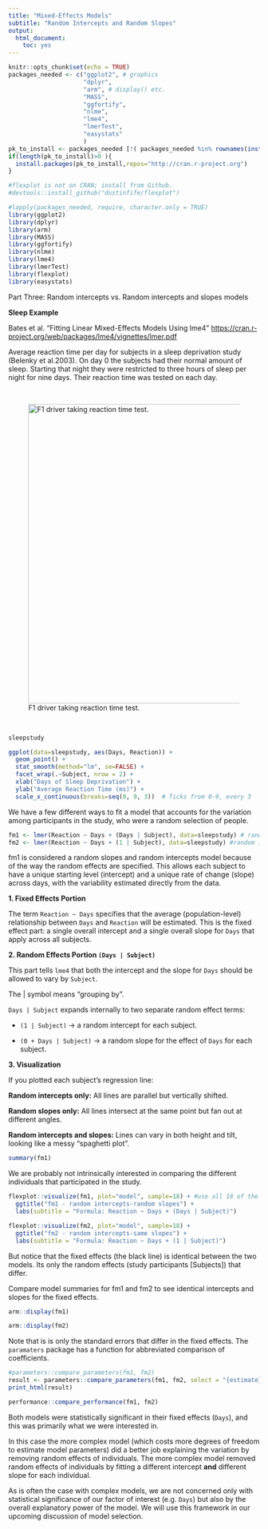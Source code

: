 ```yaml
---
title: "Mixed-Effects Models"
subtitle: "Random Intercepts and Random Slopes" 
output:
  html_document:
    toc: yes
---
```


```r
knitr::opts_chunk$set(echo = TRUE)
packages_needed <- c("ggplot2", # graphics
                     "dplyr",
                     "arm", # display() etc.
                     "MASS",
                     "ggfortify",
                     "nlme",
                     "lme4",
                     "lmerTest",
                     "easystats"
                     )
pk_to_install <- packages_needed [!( packages_needed %in% rownames(installed.packages())  )]
if(length(pk_to_install)>0 ){
  install.packages(pk_to_install,repos="http://cran.r-project.org")
}

#flexplot is not on CRAN; install from Github.
#devtools::install_github("dustinfife/flexplot")

#lapply(packages_needed, require, character.only = TRUE)
library(ggplot2)
library(dplyr)
library(arm)
library(MASS)
library(ggfortify)
library(nlme)
library(lme4)
library(lmerTest)
library(flexplot)
library(easystats)
```

Part Three: Random intercepts vs. Random intercepts and slopes models

**Sleep Example**

Bates et al. "Fitting Linear Mixed-Effects Models Using lme4" <https://cran.r-project.org/web/packages/lme4/vignettes/lmer.pdf>

Average reaction time per day for subjects in a sleep deprivation study (Belenky et al.2003). On day 0 the subjects had their normal amount of sleep. Starting that night they were restricted to three hours of sleep per night for nine days. Their reaction time was tested on each day.

\

![F1 driver taking reaction time test.](images/blazepod.jpg){width="600"}

\

```r
sleepstudy
```

```r
ggplot(data=sleepstudy, aes(Days, Reaction)) + 
  geom_point() +
  stat_smooth(method="lm", se=FALSE) + 
  facet_wrap(.~Subject, nrow = 2) +
  xlab("Days of Sleep Deprivation") +
  ylab("Average Reaction Time (ms)") +
  scale_x_continuous(breaks=seq(0, 9, 3))  # Ticks from 0-9, every 3
```

We have a few different ways to fit a model that accounts for the variation among participants in the study, who were a random selection of people.

```r
fm1 <- lmer(Reaction ~ Days + (Days | Subject), data=sleepstudy) # random intercepts and random slopes model
fm2 <- lmer(Reaction ~ Days + (1 | Subject), data=sleepstudy) #random intercepts, same slopes
```

fm1 is considered a random slopes and random intercepts model because of the way the random effects are specified. This allows each subject to have a unique starting level (intercept) and a unique rate of change (slope) across days, with the variability estimated directly from the data.

**1. Fixed Effects Portion**

The term `Reaction ~ Days` specifies that the average (population-level) relationship between `Days` and `Reaction` will be estimated. This is the fixed effect part: a single overall intercept and a single overall slope for `Days` that apply across all subjects.

**2. Random Effects Portion `(Days | Subject)`**

This part tells `lme4` that both the intercept and the slope for `Days` should be allowed to vary by `Subject`.

The \| symbol means "grouping by".

`Days | Subject` expands internally to two separate random effect terms:

-  `(1 | Subject)` → a random intercept for each subject.

-  `(0 + Days | Subject)` → a random slope for the effect of `Days` for each subject.

**3. Visualization**

If you plotted each subject’s regression line:

**Random intercepts only:** All lines are parallel but vertically shifted.

**Random slopes only:** All lines intersect at the same point but fan out at different angles.

**Random intercepts and slopes:** Lines can vary in both height and tilt, looking like a messy "spaghetti plot".

```r
summary(fm1)
```

We are probably not intrinsically interested in comparing the different individuals that participated in the study.

```r
flexplot::visualize(fm1, plot="model", sample=18) + #use all 18 of the measured individuals
  ggtitle("fm1 - random intercepts-random slopes") +
  labs(subtitle = "Formula: Reaction ~ Days + (Days | Subject)")
```

```r
flexplot::visualize(fm2, plot="model", sample=18) +
  ggtitle("fm2 - random intercepts-same slopes") +
  labs(subtitle = "Formula: Reaction ~ Days + (1 | Subject)")
```

But notice that the fixed effects (the black line) is identical between the two models. Its only the random effects (study participants [Subjects]) that differ.

Compare model summaries for fm1 and fm2 to see identical intercepts and slopes for the fixed effects.

```r
arm::display(fm1)
```

```r
arm::display(fm2)
```

Note that is is only the standard errors that differ in the fixed effects.
The `paramaters` package has a function for abbreviated comparison of coefficients.

```r
#parameters::compare_parameters(fm1, fm2)
result <- parameters::compare_parameters(fm1, fm2, select = "{estimate}<br>({se})|{p}")
print_html(result)
```

```r
performance::compare_performance(fm1, fm2)
```

Both models were statistically significant in their fixed effects (`Days`), and this was primarily what we were interested in. 

In this case the more complex model (which costs more degrees of freedom to estimate model parameters) did a better job explaining the variation by removing random effects of individuals. The more complex model removed random effects of individuals by fitting a different intercept **and** different slope for each individual.

As is often the case with complex models, we are not concerned only with statistical significance of our factor of interest (e.g. `Days`) but also by the overall explanatory power of the model. We will use this framework in our upcoming discussion of model selection.


